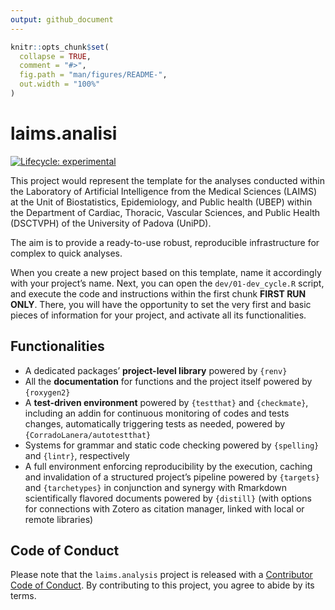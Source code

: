 ```yaml
---
output: github_document
---
```


<!-- README.md is generated from README.Rmd. Please edit that file -->

```r
knitr::opts_chunk$set(
  collapse = TRUE,
  comment = "#>",
  fig.path = "man/figures/README-",
  out.width = "100%"
)
```

# laims.analisi

<!-- badges: start -->
[![Lifecycle: experimental](https://img.shields.io/badge/lifecycle-experimental-orange.svg)](https://lifecycle.r-lib.org/articles/stages.html#experimental)
<!-- badges: end -->


This project would represent the template for the analyses conducted  within the Laboratory of Artificial Intelligence from the Medical  Sciences (LAIMS) at the Unit of Biostatistics, Epidemiology, and Public health (UBEP) within the Department of Cardiac, Thoracic, Vascular Sciences, and Public Health (DSCTVPH) of the University of Padova (UniPD).


The aim is to provide a ready-to-use robust, reproducible infrastructure for complex to quick analyses.

When you create a new project based on this template, name it accordingly with your project's name. Next, you can open the `dev/01-dev_cycle.R` script, and  execute the code and instructions within the first chunk **FIRST RUN ONLY**. There, you will have the opportunity to set the very first and basic pieces of information for your project, and activate all its functionalities.



## Functionalities

- A dedicated packages' **project-level library** powered by `{renv}`
- All the **documentation** for functions and the project itself powered by `{roxygen2}`
- A **test-driven environment** powered by `{testthat}` and `{checkmate}`, including an addin for continuous monitoring of codes and tests changes, automatically triggering tests as needed, powered by `{CorradoLanera/autotestthat}`
- Systems for grammar and static code checking powered by `{spelling}` and `{lintr}`, respectively
- A full environment enforcing reproducibility by the execution, caching and invalidation of a structured project's pipeline powered by `{targets}` and `{tarchetypes}` in conjunction and synergy with Rmarkdown scientifically flavored documents powered by `{distill}` (with options for connections with Zotero as citation manager, linked with local or remote libraries)







## Code of Conduct

Please note that the `laims.analysis` project is released with a [Contributor Code of Conduct](https://contributor-covenant.org/version/2/0/CODE_OF_CONDUCT.html). By contributing to this project, you agree to abide by its terms.
